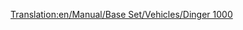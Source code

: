 [[Translation:en/Manual/Base Set/Vehicles/Dinger 1000]]

{{es/Aeronaves|Nombre=Dinger 1000
|Imagen=[[File:en/Dinger1000.png|Dinger 1000]]
|Precio=328.124 € (164.062 £)
|Velocidad=2,330 km/h (1,448 mph)
|Coste-anual=14.118 € (7,059 £)
|Diseño=2013
|Duración=25
|Capacidad=130 pasajeros y 45 sacos de correo
|
|Descripción=Avión futurista, Al parecer, por Dinger/Fokker. Mayor capacidad que el Concorde. El avión más rapido y más caro. Usarlo como el concorde.
|Vida-real=Ficticio
}}